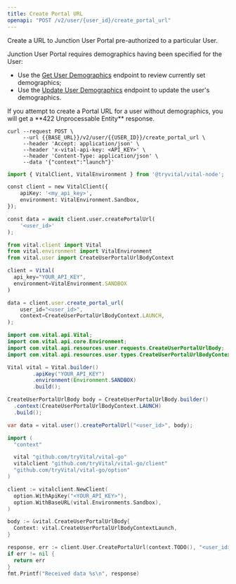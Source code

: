 ```yaml
---
title: Create Portal URL
openapi: "POST /v2/user/{user_id}/create_portal_url"
---
```



<FeatureBeta />

Create a URL to Junction User Portal pre-authorized to a particular User.

Junction User Portal requires demographics having been specified for the User:

* Use the [Get User Demographics](/api-reference/user/get-info-latest) endpoint to review currently set demographics;
* Use the [Update User Demographics](/api-reference/user/upsert-info) endpoint to update the user's demographics.

<Note>
If you attempt to create a Portal URL for a user without demographics, you will get a **422 Unprocessable Entity** response.
</Note>

<RequestExample>

```cURL
curl --request POST \
     --url {{BASE_URL}}/v2/user/{{USER_ID}}/create_portal_url \
     --header 'Accept: application/json' \
     --header 'x-vital-api-key: <API_KEY>' \
     --header 'Content-Type: application/json' \
     --data '{"context":"launch"}'
```

```python Node
import { VitalClient, VitalEnvironment } from '@tryvital/vital-node';

const client = new VitalClient({
    apiKey: '<my_api_key>',
    environment: VitalEnvironment.Sandbox,
});

const data = await client.user.createPortalUrl(
    '<user_id>'
);
```

```javascript Python
from vital.client import Vital
from vital.environment import VitalEnvironment
from vital.user import CreateUserPortalUrlBodyContext

client = Vital(
  api_key="YOUR_API_KEY",
  environment=VitalEnvironment.SANDBOX
)

data = client.user.create_portal_url(
    user_id="<user_id>",
    context=CreateUserPortalUrlBodyContext.LAUNCH,
);
```

```java Java
import com.vital.api.Vital;
import com.vital.api.core.Environment;
import com.vital.api.resources.user.requests.CreateUserPortalUrlBody;
import com.vital.api.resources.user.types.CreateUserPortalUrlBodyContext;

Vital vital = Vital.builder()
        .apiKey("YOUR_API_KEY")
        .environment(Environment.SANDBOX)
        .build();

CreateUserPortalUrlBody body = CreateUserPortalUrlBody.builder()
  .context(CreateUserPortalUrlBodyContext.LAUNCH)
  .build();

var data = vital.user().createPortalUrl("<user_id>", body);
```

```go Go
import (
  "context"

  vital "github.com/tryVital/vital-go"
  vitalclient "github.com/tryVital/vital-go/client"
  "github.com/tryVital/vital-go/option"
)

client := vitalclient.NewClient(
  option.WithApiKey("<YOUR_API_KEY>"),
  option.WithBaseURL(vital.Environments.Sandbox),
)

body := &vital.CreateUserPortalUrlBody{
  Context: vital.CreateUserPortalUrlBodyContextLaunch,
}

response, err := client.User.CreatePortalUrl(context.TODO(), "<user_id>", body)
if err != nil {
  return err
}
fmt.Printf("Received data %s\n", response)
```

</RequestExample>
